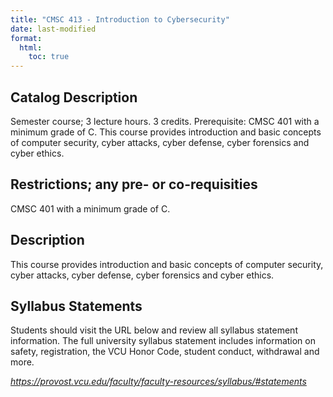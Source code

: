 ```yaml
---
title: "CMSC 413 - Introduction to Cybersecurity"
date: last-modified
format:
  html:
    toc: true
---
```


## Catalog Description

Semester course; 3 lecture hours. 3 credits. Prerequisite: CMSC 401 with a minimum grade of C. This course provides introduction and basic concepts of computer security, cyber attacks, cyber defense, cyber forensics and cyber ethics.


## Restrictions; any pre- or co-requisities
 
CMSC 401 with a minimum grade of C.

## Description

This course provides introduction and basic concepts of computer security, cyber attacks, cyber defense, cyber forensics and cyber ethics.

## Syllabus Statements

Students should visit the URL below and review all syllabus statement information. The full university syllabus statement includes information on safety, registration, the VCU Honor Code, student conduct, withdrawal and more.

*<https://provost.vcu.edu/faculty/faculty-resources/syllabus/#statements>*


